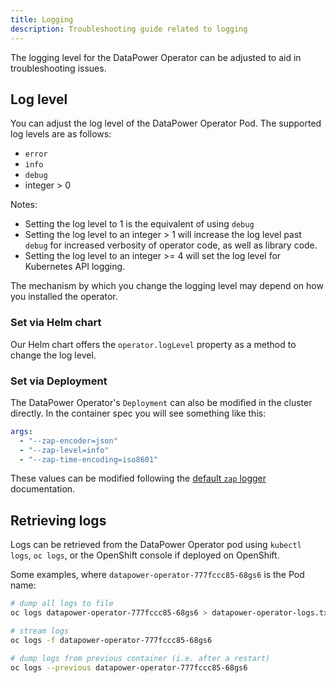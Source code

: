 ```yaml
---
title: Logging
description: Troubleshooting guide related to logging
---
```


<PageDescription>

The logging level for the DataPower Operator can be adjusted to aid in troubleshooting issues.

</PageDescription>


## Log level

You can adjust the log level of the DataPower Operator Pod. The supported log levels are as follows:

- `error`
- `info`
- `debug`
- integer > 0

Notes:

  - Setting the log level to 1 is the equivalent of using `debug`
  - Setting the log level to an integer > 1 will increase the log level past `debug` for increased verbosity of operator code, as well as library code.
  - Setting the log level to an integer >= 4 will set the log level for Kubernetes API logging.

The mechanism by which you change the logging level may depend on how you installed the operator.

### Set via Helm chart

<!-- TODO: add link to Helm chart once published -->
Our Helm chart offers the `operator.logLevel` property as a method to change the log level.

### Set via Deployment

The DataPower Operator's `Deployment` can also be modified in the cluster directly. In the container spec you will see something like this:

```yaml
args:
  - "--zap-encoder=json"
  - "--zap-level=info"
  - "--zap-time-encoding=iso8601"
```

These values can be modified following the [default `zap` logger](https://sdk.operatorframework.io/docs/golang/references/logging/#default-zap-logger) documentation.

## Retrieving logs

Logs can be retrieved from the DataPower Operator pod using `kubectl logs`, `oc logs`, or the OpenShift console if deployed on OpenShift.

Some examples, where `datapower-operator-777fccc85-68gs6` is the Pod name:

```bash
# dump all logs to file
oc logs datapower-operator-777fccc85-68gs6 > datapower-operator-logs.txt

# stream logs
oc logs -f datapower-operator-777fccc85-68gs6

# dump logs from previous container (i.e. after a restart)
oc logs --previous datapower-operator-777fccc85-68gs6
```
